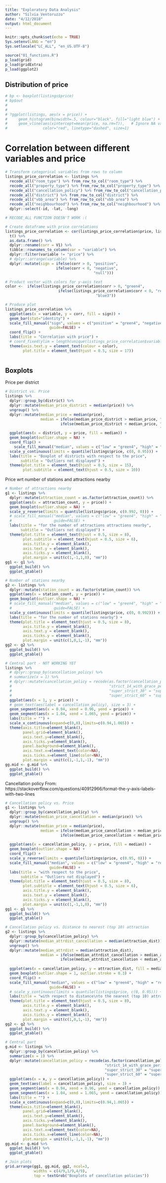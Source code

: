 ```yaml
---
title: "Exploratory Data Analysis"
author: "Silvia Ventoruzzo"
date: "4/12/2018"
output: html_document
---
```


```r
knitr::opts_chunk$set(echo = TRUE)
Sys.setenv(LANG = "en")
Sys.setlocale("LC_ALL", "en_US.UTF-8")
```

```r
source("01_functions.R")
p_load(grid)
p_load(gridExtra)
p_load(ggplot2)
```

## Distribution of price
```r
# bp <- boxplot(listings$price)
# bp$out
# 
# 
# ?ggplot(listings, aes(x = price)) +
#     geom_histogram(binwidth=.5, colour="black", fill="light blue") +
#     geom_vline(aes(xintercept=mean(price, na.rm=T)),   # Ignore NA values for mean
#                color="red", linetype="dashed", size=1)
```

# Correlation between different variables and price

```r
# Transform categorical variables from rows to column
listings_price_correlation <- listings %>%
  recode_all("room_type") %>% from_row_to_col("room_type") %>%
  recode_all("property_type") %>% from_row_to_col("property_type") %>%
  recode_all("cancellation_policy") %>% from_row_to_col("cancellation_policy") %>%
  recode_all("district") %>% from_row_to_col("district") %>%
  recode_all("vbb_area") %>% from_row_to_col("vbb_area") %>%
  recode_all("neighbourhood") %>% from_row_to_col("neighbourhood") %>%
  dplyr::select(-id, -lat, -long)

# RECODE_ALL FUNCTION DOESN'T WORK :(

# Create dataframe with price correlations
listings_price_correlation <- cor(listings_price_correlation$price, listings_price_correlation) %>%
  t() %>%
  as.data.frame() %>%
  dplyr::rename(corr = V1) %>%
  tibble::rownames_to_column(var = "variable") %>%
  dplyr::filter(variable != "price") %>%
  # dplyr::arrange(variable) %>%
  dplyr::mutate(sign = ifelse(corr > 0, "positive",
                       ifelse(corr < 0, "negative",
                                        "null")))

# Product vector with colors for y-axis text
color <-  ifelse(listings_price_correlation$corr > 0, "green4",
                        ifelse(listings_price_correlation$corr < 0, "red1",
                                         "blue3"))

# Produce plot
listings_price_correlation %>%
  ggplot(aes(x = variable, y = corr, fill = sign)) +
  geom_bar(stat="identity") +
  scale_fill_manual("sign", values = c("positive" = "green4", "negative" = "red1", "null" = "blue3"),
                    guide=FALSE) +
  coord_flip() +
  labs(title = "Correlation with price") +
  # coord_fixed(ylim = length(unique(listings_price_correlation$variable))) +
  theme(axis.text.y = element_text(colour = color),
        plot.title = element_text(hjust = 0.5, size = 17))



```

## Boxplots

Price per district

```r
# District vs. Price
listings %>% 
  dplyr::group_by(district) %>%
  dplyr::mutate(median_price_district = median(price)) %>%
  ungroup() %>%
  dplyr::mutate(median_price = median(price),
                median = ifelse(median_price_district > median_price, "high",
                         ifelse(median_price_district < median_price, "low",
                                                                      "average"))) %>%
  ggplot(aes(x = district, y = price, fill = median)) + 
  geom_boxplot(outlier.shape = NA) +
  coord_flip() +
    scale_fill_manual("median", values = c("low" = "green4", "high" = "red1", "average" = "blue3")) +
  scale_y_continuous(limits = quantile(listings$price, c(0, 0.95))) +
  labs(title = "Boxplot of districts with respect to the price",
       subtitle = "Outliers not displayed") +
  theme(plot.title = element_text(hjust = 0.5, size = 15),
        plot.subtitle = element_text(hjust = 0.5, size = 10))
```

Price wrt number of stations and attractions nearby

```r
# Number of attractions nearby
g1 <- listings %>% 
  dplyr::mutate(attraction_count = as.factor(attraction_count)) %>%
  ggplot(aes(x = attraction_count, y = price)) + 
  geom_boxplot(outlier.shape = NA) +
  scale_y_reverse(limits = quantile(listings$price, c(0.992, 0))) +
  # scale_fill_manual("median", values = c("low" = "green4", "high" = "red1", "average" = "blue3"),
  #                   guide=FALSE) +
  labs(title = "for the number of attractions attractions nearby",
       subtitle = "Outliers not displayed") +
  theme(plot.title = element_text(hjust = 0.5, size = 8),
        plot.subtitle = element_text(hjust = 0.5, size = 6),
        axis.title.y = element_blank(),
        axis.text.y = element_blank(),
        axis.ticks.y = element_blank(),
        plot.margin = unit(c(1,-1,1,0), "mm"))
gg1 <- g1 %>%
  ggplot_build() %>%
  ggplot_gtable()

# Number of stations nearby
g2 <- listings %>% 
  dplyr::mutate(station_count = as.factor(station_count)) %>%
  ggplot(aes(x = station_count, y = price)) + 
  geom_boxplot(outlier.shape = NA) +
  # scale_fill_manual("median", values = c("low" = "green4", "high" = "red1", "average" = "blue3"),
  #                   guide=FALSE) +
  scale_y_continuous(limits = quantile(listings$price, c(0, 0.992))) +
  labs(title = "for the number of stations nearby") +
  theme(plot.title = element_text(hjust = 0.5, size = 8),
        axis.title.y = element_blank(),
        axis.text.y = element_blank(),
        axis.ticks.y = element_blank(),
        plot.margin = unit(c(1,0,1,-1), "mm"))
gg2 <- g2 %>%
  ggplot_build() %>%
  ggplot_gtable()

# Central part - NOT WORKING YET
listings %>%
  # dplyr::group_by(cancellation_policy) %>%
  # summarize(x = 1) %>%
  # dplyr::mutate(cancellation_policy = recode(as.factor(cancellation_policy),
  #                                            "strict_14_with_grace_period" = "strict\n14\nwith\ngrace\nperiod",
  #                                            "super_strict_30" = "super\nstrict\n30",
  #                                            "super_strict_60" = "super\nstrict\n60")) %>%
  ggplot(aes(x = 1, y = price)) +
  # geom_text(aes(label = cancellation_policy), size = 3) +
  geom_segment(aes(x = 0.94, xend = 0.96, yend = price)) +
  geom_segment(aes(x = 1.04, xend = 1.065, yend = price)) +
  labs(title = "") +
  scale_x_continuous(expand=c(0,0),limits=c(0.94,1.065)) +
  theme(axis.title=element_blank(),
        panel.grid=element_blank(),
        axis.text.y=element_blank(),
        axis.ticks.y=element_blank(),
        panel.background=element_blank(),
        axis.text.x=element_text(color=NA),
        axis.ticks.x=element_line(color=NA),
        plot.margin = unit(c(1,-1,1,-1), "mm"))
gg.mid <- g.mid %>%
  ggplot_build() %>%
  ggplot_gtable()
```

Cancellation policy
From: https://stackoverflow.com/questions/40912966/format-the-y-axis-labels-with-two-lines

```r
# Cancellation policy vs. Price
g1 <- listings %>% 
  dplyr::group_by(cancellation_policy) %>%
  dplyr::mutate(median_price_cancellation = median(price)) %>%
  ungroup() %>%
  dplyr::mutate(median_price = median(price),
                median = ifelse(median_price_cancellation > median_price, "high",
                         ifelse(median_price_cancellation < median_price, "low",
                                                                          "average"))) %>%
  ggplot(aes(x = cancellation_policy, y = price, fill = median)) + 
  geom_boxplot(outlier.shape = NA) +
  coord_flip() +
  scale_y_reverse(limits = quantile(listings$price, c(0.95, 0))) +
  scale_fill_manual("median", values = c("low" = "green4", "high" = "red1", "average" = "blue3"),
                    guide=FALSE) +
  labs(title = "with respect to the price",
       subtitle = "Outliers not displayed") +
  theme(plot.title = element_text(hjust = 0.5, size = 8),
        plot.subtitle = element_text(hjust = 0.5, size = 6),
        axis.title.y = element_blank(),
        axis.text.y = element_blank(),
        axis.ticks.y = element_blank(),
        plot.margin = unit(c(1,-1,1,0), "mm"))
gg1 <- g1 %>%
  ggplot_build() %>%
  ggplot_gtable()

# Cancellation policy vs. Distance to nearest (top 10) attraction
g2 <- listings %>% 
  dplyr::group_by(cancellation_policy) %>%
  dplyr::mutate(median_attrdist_cancellation = median(attraction_dist)) %>%
  ungroup() %>%
  dplyr::mutate(median_attrdist = median(attraction_dist),
                median = ifelse(median_attrdist_cancellation > median_attrdist, "high",
                         ifelse(median_attrdist_cancellation < median_attrdist, "low",
                                                                          "average"))) %>%
  ggplot(aes(x = cancellation_policy, y = attraction_dist, fill = median)) + 
  geom_boxplot(outlier.shape = 1, outlier.stroke = 0.3) +
  coord_flip() +
  scale_fill_manual("median", values = c("low" = "green4", "high" = "red1", "average" = "blue3"),
                    guide=FALSE) +
  # scale_y_continuous(limits = quantile(listings$price, c(0, 0.95))) +
  labs(title = "with respect to distance\nto the nearest (top 10) attractions") +
  theme(plot.title = element_text(hjust = 0.5, size = 8),
        axis.title.y = element_blank(),
        axis.text.y = element_blank(),
        axis.ticks.y = element_blank(),
        plot.margin = unit(c(1,0,1,-1), "mm"))
gg2 <- g2 %>%
  ggplot_build() %>%
  ggplot_gtable()

# Central part
g.mid <- listings %>%
  dplyr::group_by(cancellation_policy) %>%
  summarize(x = 1) %>%
  dplyr::mutate(cancellation_policy = recode(as.factor(cancellation_policy),
                                             "strict_14_with_grace_period" = "strict\n14\nwith\ngrace\nperiod",
                                             "super_strict_30" = "super\nstrict\n30",
                                             "super_strict_60" = "super\nstrict\n60")) %>%
  ggplot(aes(x = x, y = cancellation_policy)) +
  geom_text(aes(label = cancellation_policy), size = 3) +
  geom_segment(aes(x = 0.94, xend = 0.96, yend = cancellation_policy)) +
  geom_segment(aes(x = 1.04, xend = 1.065, yend = cancellation_policy)) +
  labs(title = "") +
  scale_x_continuous(expand=c(0,0),limits=c(0.94,1.065)) +
  theme(axis.title=element_blank(),
        panel.grid=element_blank(),
        axis.text.y=element_blank(),
        axis.ticks.y=element_blank(),
        panel.background=element_blank(),
        axis.text.x=element_text(color=NA),
        axis.ticks.x=element_line(color=NA),
        plot.margin = unit(c(1,-1,1,-1), "mm"))
gg.mid <- g.mid %>%
  ggplot_build() %>%
  ggplot_gtable()

# Join plots
grid.arrange(gg1, gg.mid, gg2, ncol=3,
             widths = c(4/9,1/9,4/9),
             top = textGrob("Boxplots of cancellation policies"))
```

